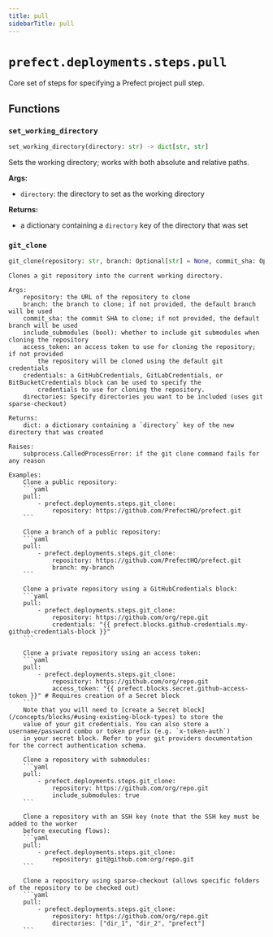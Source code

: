 ```yaml
---
title: pull
sidebarTitle: pull
---
```


# `prefect.deployments.steps.pull`



Core set of steps for specifying a Prefect project pull step.


## Functions

### `set_working_directory`

```python
set_working_directory(directory: str) -> dict[str, str]
```


Sets the working directory; works with both absolute and relative paths.

**Args:**
- `directory`: the directory to set as the working directory

**Returns:**
- a dictionary containing a `directory` key of the
directory that was set


### `git_clone`

```python
git_clone(repository: str, branch: Optional[str] = None, commit_sha: Optional[str] = None, include_submodules: bool = False, access_token: Optional[str] = None, credentials: Optional['Block'] = None, directories: Optional[list[str]] = None) -> dict[str, str]
```



    Clones a git repository into the current working directory.

    Args:
        repository: the URL of the repository to clone
        branch: the branch to clone; if not provided, the default branch will be used
        commit_sha: the commit SHA to clone; if not provided, the default branch will be used
        include_submodules (bool): whether to include git submodules when cloning the repository
        access_token: an access token to use for cloning the repository; if not provided
            the repository will be cloned using the default git credentials
        credentials: a GitHubCredentials, GitLabCredentials, or BitBucketCredentials block can be used to specify the
            credentials to use for cloning the repository.
        directories: Specify directories you want to be included (uses git sparse-checkout)

    Returns:
        dict: a dictionary containing a `directory` key of the new directory that was created

    Raises:
        subprocess.CalledProcessError: if the git clone command fails for any reason

    Examples:
        Clone a public repository:
        ```yaml
        pull:
            - prefect.deployments.steps.git_clone:
                repository: https://github.com/PrefectHQ/prefect.git
        ```

        Clone a branch of a public repository:
        ```yaml
        pull:
            - prefect.deployments.steps.git_clone:
                repository: https://github.com/PrefectHQ/prefect.git
                branch: my-branch
        ```

        Clone a private repository using a GitHubCredentials block:
        ```yaml
        pull:
            - prefect.deployments.steps.git_clone:
                repository: https://github.com/org/repo.git
                credentials: "{{ prefect.blocks.github-credentials.my-github-credentials-block }}"
        ```

        Clone a private repository using an access token:
        ```yaml
        pull:
            - prefect.deployments.steps.git_clone:
                repository: https://github.com/org/repo.git
                access_token: "{{ prefect.blocks.secret.github-access-token }}" # Requires creation of a Secret block
        ```
        Note that you will need to [create a Secret block](/concepts/blocks/#using-existing-block-types) to store the
        value of your git credentials. You can also store a username/password combo or token prefix (e.g. `x-token-auth`)
        in your secret block. Refer to your git providers documentation for the correct authentication schema.

        Clone a repository with submodules:
        ```yaml
        pull:
            - prefect.deployments.steps.git_clone:
                repository: https://github.com/org/repo.git
                include_submodules: true
        ```

        Clone a repository with an SSH key (note that the SSH key must be added to the worker
        before executing flows):
        ```yaml
        pull:
            - prefect.deployments.steps.git_clone:
                repository: git@github.com:org/repo.git
        ```

        Clone a repository using sparse-checkout (allows specific folders of the repository to be checked out)
        ```yaml
        pull:
            - prefect.deployments.steps.git_clone:
                repository: https://github.com/org/repo.git
                directories: ["dir_1", "dir_2", "prefect"]
        ```
    
